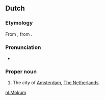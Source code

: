 ==Dutch==

===Etymology===
From {{der|nl|yi|מקום||place, safe haven|tr=mokem}}, from {{der|nl|he|מקום||place|tr=makóm}}.

===Pronunciation===
* {{audio|Nl-Mokum.ogg|Audio|lang=nl}}

===Proper noun===
{{wikipedia|lang=en}}
{{nl-noun|n|-|-}}

# {{label|nl|informal}} The city of [[Amsterdam]], [[The Netherlands]].

[[nl:Mokum]]